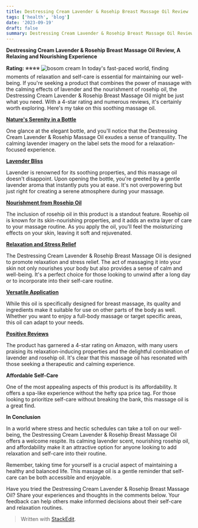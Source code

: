 ```yaml
---
title: Destressing Cream Lavender & Rosehip Breast Massage Oil Review
tags: ['health', 'blog']
date: '2023-09-19'
draft: false
summary: Destressing Cream Lavender & Rosehip Breast Massage Oil Review, A Relaxing and Nourishing Experience. 
---
```



**Destressing Cream Lavender & Rosehip Breast Massage Oil Review,  A Relaxing and Nourishing Experience**

**Rating: ⭐⭐⭐⭐**
![bosom cream](https://m.media-amazon.com/images/I/61SsQLenXBL._SL1500_.jpg)
In today's fast-paced world, finding moments of relaxation and self-care is essential for maintaining our well-being. If you're seeking a product that combines the power of massage with the calming effects of lavender and the nourishment of rosehip oil, the Destressing Cream Lavender & Rosehip Breast Massage Oil might be just what you need. With a 4-star rating and numerous reviews, it's certainly worth exploring. Here's my take on this soothing massage oil.

[**Nature's Serenity in a Bottle**](https://amzn.to/48ovZS6)

One glance at the elegant bottle, and you'll notice that the Destressing Cream Lavender & Rosehip Massage Oil exudes a sense of tranquility. The calming lavender imagery on the label sets the mood for a relaxation-focused experience.

[**Lavender Bliss**](https://amzn.to/48ovZS6)

Lavender is renowned for its soothing properties, and this massage oil doesn't disappoint. Upon opening the bottle, you're greeted by a gentle lavender aroma that instantly puts you at ease. It's not overpowering but just right for creating a serene atmosphere during your massage.

[**Nourishment from Rosehip Oil**](https://amzn.to/48ovZS6)

The inclusion of rosehip oil in this product is a standout feature. Rosehip oil is known for its skin-nourishing properties, and it adds an extra layer of care to your massage routine. As you apply the oil, you'll feel the moisturizing effects on your skin, leaving it soft and rejuvenated.

[**Relaxation and Stress Relief**](https://amzn.to/48ovZS6)

The Destressing Cream Lavender & Rosehip Breast Massage Oil is designed to promote relaxation and stress relief. The act of massaging it into your skin not only nourishes your body but also provides a sense of calm and well-being. It's a perfect choice for those looking to unwind after a long day or to incorporate into their self-care routine.

[**Versatile Application**](https://amzn.to/48ovZS6)

While this oil is specifically designed for breast massage, its quality and ingredients make it suitable for use on other parts of the body as well. Whether you want to enjoy a full-body massage or target specific areas, this oil can adapt to your needs.

[**Positive Reviews**](https://amzn.to/48ovZS6)

The product has garnered a 4-star rating on Amazon, with many users praising its relaxation-inducing properties and the delightful combination of lavender and rosehip oil. It's clear that this massage oil has resonated with those seeking a therapeutic and calming experience.

**Affordable Self-Care**

One of the most appealing aspects of this product is its affordability. It offers a spa-like experience without the hefty spa price tag. For those looking to prioritize self-care without breaking the bank, this massage oil is a great find.

**In Conclusion**

In a world where stress and hectic schedules can take a toll on our well-being, the Destressing Cream Lavender & Rosehip Breast Massage Oil offers a welcome respite. Its calming lavender scent, nourishing rosehip oil, and affordability make it an attractive option for anyone looking to add relaxation and self-care into their routine.

Remember, taking time for yourself is a crucial aspect of maintaining a healthy and balanced life. This massage oil is a gentle reminder that self-care can be both accessible and enjoyable.

Have you tried the Destressing Cream Lavender & Rosehip Breast Massage Oil? Share your experiences and thoughts in the comments below. Your feedback can help others make informed decisions about their self-care and relaxation routines.


> Written with [StackEdit](https://stackedit.io/).